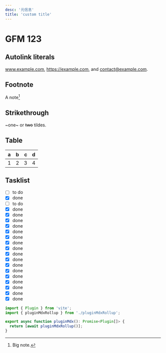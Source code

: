 ```yaml
---
desc: '元信息'
title: 'custom title'
---
```


<Counter/>

# GFM 123

## Autolink literals

www.example.com, https://example.com, and contact@example.com.

## Footnote

A note[^1]

[^1]: Big note.

## Strikethrough

~one~ or ~~two~~ tildes.

## Table

| a   | b   |   c |  d  |
| --- | :-- | --: | :-: |
| 1   | 2   |   3 |  4  |

## Tasklist

- [ ] to do
- [x] done
- [ ] to do
- [x] done
- [x] done
- [x] done
- [x] done
- [x] done
- [x] done
- [x] done
- [x] done
- [x] done
- [x] done
- [x] done
- [x] done
- [x] done
- [x] done
- [x] done
- [x] done
- [x] done

```ts
import { Plugin } from 'vite';
import { pluginMdxRollup } from './pluginMdxRollup';

export async function pluginMdx(): Promise<Plugin[]> {
  return [await pluginMdxRollup()];
}
```